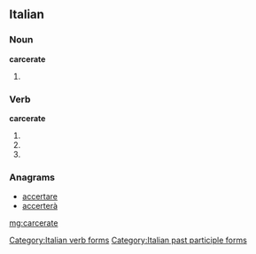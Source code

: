 ==Italian==

===Noun===
'''carcerate''' {{f}}

# {{plural of|carcerata|lang=it}}

===Verb===
'''carcerate'''

# {{conjugation of|carcerare||2|p|pres|ind|lang=it}}
# {{conjugation of|carcerare||2|p|imp|lang=it}}
# {{form of|[[feminine|Feminine]] plural|carcerato}}

===Anagrams===
* [[accertare#Italian|accertare]]
* [[accerterà#Italian|accerterà]]

[[Category:Italian verb forms]]
[[Category:Italian past participle forms]]

[[mg:carcerate]]